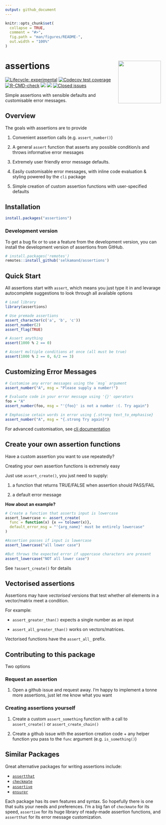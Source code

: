 ```yaml
---
output: github_document
---
```


<!-- README.md is generated from README.Rmd. Please edit that file -->

```r
knitr::opts_chunk$set(
  collapse = TRUE,
  comment = "#>",
  fig.path = "man/figures/README-",
  out.width = "100%"
)
```

# assertions <a href="https://selkamand.github.io/assertions/"><img src="man/figures/logo.png" align="right" height="138"/></a>

<!-- badges: start -->

[![Lifecycle: experimental](https://img.shields.io/badge/lifecycle-experimental-orange.svg)](https://lifecycle.r-lib.org/articles/stages.html#experimental) [![Codecov test coverage](https://codecov.io/gh/selkamand/assertions/branch/main/graph/badge.svg)](https://app.codecov.io/gh/selkamand/assertions?branch=main) [![R-CMD-check](https://github.com/selkamand/assertions/actions/workflows/R-CMD-check.yaml/badge.svg)](https://github.com/selkamand/assertions/actions/workflows/R-CMD-check.yaml)
[![](https://img.shields.io/github/languages/code-size/selkamand/assertions.svg)](https://github.com/selkamand/assertions)
[![](https://img.shields.io/github/last-commit/selkamand/assertions.svg)](https://github.com/selkamand/assertions/commits/main)
[![Closed issues](https://img.shields.io/github/issues-closed/selkamand/assertions.svg)](https://github.com/selkamand/assertions/issues?q=is%3Aissue+is%3Aclosed)

<!-- badges: end -->

Simple assertions with sensible defaults and customisable error messages.

## Overview

The goals with assertions are to provide

1.  Convenient assertion calls (e.g. `assert_number()`)

2.  A general `assert` function that asserts any possible condition/s and throws informative error messages

3.  Extremely user friendly error message defaults.

4.  Easily customisable error messages, with inline code evaluation & styling powered by the `cli` package

5.  Simple creation of custom assertion functions with user-specified defaults

## Installation

``` r
install.packages("assertions")

```

### Development version

To get a bug fix or to use a feature from the development version, you can install the development version of assertions from GitHub.

``` r
# install.packages('remotes')
remotes::install_github('selkamand/assertions')
```

## Quick Start

All assertions start with `assert`, which means you just type it in and levarage autocomplete suggestions to look through all available options

```r
# Load library
library(assertions)

# Use premade assertions
assert_character(c('a', 'b', 'c'))
assert_number(2)
assert_flag(TRUE)

# Assert anything 
assert(1000 % 2 == 0)

# Assert multiple conditions at once (all must be true)
assert(1000 % 2 == 0, 6/2 == 3)
```

## Customizing Error Messages

```r
# Customise any error messages using the `msg` argument
assert_number("A", msg = "Please supply a number!")

# Evaluate code in your error message using '{}' operators
foo = "A"
assert_number(foo, msg = "'{foo}' is not a number :(. Try again")

# Emphasise cetain words in error using {.strong text_to_emphasise}
assert_number("A", msg = "{.strong Try again}")
```

For advanced customisation, see [cli documentation](https://cli.r-lib.org/reference/inline-markup.html?q=.strong#classes)

## Create your own assertion functions

Have a custom assertion you want to use repeatedly?

Creating your own assertion functions is extremely easy

Just use `assert_create()`, you just need to supply:

1.  a function that returns TRUE/FALSE when assertion should PASS/FAIL

2.  a default error message

**How about an example?**

```r
# Create a function that asserts input is lowercase 
assert_lowercase <- assert_create(
  func = function(x) {x == tolower(x)}, 
  default_error_msg = "'{arg_name}' must be entirely lowercase" 
)

#Assertion passes if input is lowercase
assert_lowercase("all lower case")

#But throws the expected error if uppercase characters are present
assert_lowercase("NOT all lower case") 
```

See `?assert_create()` for details

## Vectorised assertions

Assertions may have *vectorised* versions that test whether *all* elements in a vector/matrix meet a condition. 

For example:

- `assert_greater_than()` expects a single number as an input

- `assert_all_greater_than()` works on vectors/matrices.

Vectorised functions have the `assert_all_` prefix. 



## Contributing to this package

Two options

### Request an assertion

1.  Open a github issue and request away. I'm happy to implement a tonne more assertions, just let me know what you want

### Creating assertions yourself

1.  Create a custom `assert_something` function with a call to `assert_create()` or `assert_create_chain()`

2.  Create a github issue with the assertion creation code + any helper function you pass to the `func` argument (e.g. `is_something()`)

## Similar Packages

Great alternative packages for writing assertions include:

-   [`assertthat`](https://github.com/hadley/assertthat)
-   [`checkmate`](https://github.com/mllg/checkmate)
-   [`assertive`](https://bitbucket.org/richierocks/assertive)
-   [`ensurer`](https://github.com/smbache/ensurer)

Each package has its own features and syntax. So hopefully there is one that suits your needs and preferences. I'm a big fan of `checkmate` for its speed, `assertive` for its huge library of ready-made assertion functions, and `assertthat` for its error message customization.
